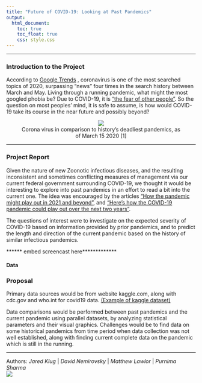 ```yaml
---
title: "Future of COVID-19: Looking at Past Pandemics" 
output:
  html_document:
    toc: true
    toc_float: true
    css: style.css
---
```

<style type = "text/css">

h1.title {color: brown}

</style>

***

<brk><brk><brk>

### Introduction to the Project

According to [Google Trends](https://trends.google.com/trends/story/US_cu_4Rjdh3ABAABMHM_en) , coronavirus is one of the most searched topics of 2020, surpassing "news" four times in the search history between March and May. Living through a running pandemic, what might the most googled phobia be? Due to COVID-19, it is ["the fear of other people"](https://nypost.com/2020/10/15/most-googled-phobia-of-2020-is-fear-of-other-people-amid-covid-19/
). So the question on most peoples' mind, it is safe to assume, is how would COVID-19 take its course in the near future and possibly beyond?

<center>
<figure>
![](pictures/history_of_pandemics.jpg)
<figcaption> Corona virus in comparison to history's deadliest pandemics, as of March 15 2020 [1] </figcaption>
</figure>
</center>

***

### Project Report

Given the nature of new Zoonotic infectious diseases, and the resulting inconsistent and sometimes conflicting measures of management via our current federal government surrounding COVID-19, we thought it would be interesting to explore into past pandemics in an effort to read a bit into the current one. The idea was encouraged by the articles ["How the pandemic might play out in 2021 and beyond"](https://www.nature.com/articles/d41586-020-02278-5), and ["Here's how the COVID-19 pandemic could play out over the next two years"](https://www.livescience.com/covid-19-pandemic-future-scenarios.html). 

The questions of interest were to investigate on the expected severity of COVID-19 based on information provided by prior pandemics, and to predict the length and direction of the current pandemic based on the history of similar infectious pandemics.

****** embed screencast here*************

#### Data





### Proposal

 
Primary data sources would be from website kaggle.com, along with cdc.gov and who.int for covid19 data.
[(Example of kaggle dataset)](https://www.kaggle.com/thepodclub/spanish-flu-dataset)

Data comparisons would be performed between past pandemics and the current pandemic using parallel datasets, by analyzing statistical parameters and their visual graphics. Challenges would be to find data on some historical pandemics from time period when data collection was not well established, along with finding current complete data on the pandemic which is still in the running. 
     

***
Authors: _Jared Klug_ | _David Nemirovsky_ | _Matthew Lawlor_ | _Purnima Sharma_   
![](pictures/Logo.png)

